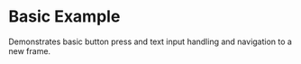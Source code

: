 
# Basic Example

<StackblitzLink
  browserPath="/examples/new-api"
  entrypointFile="app/examples/new-api/page.tsx"
/>

Demonstrates basic button press and text input handling and navigation to a new frame.
